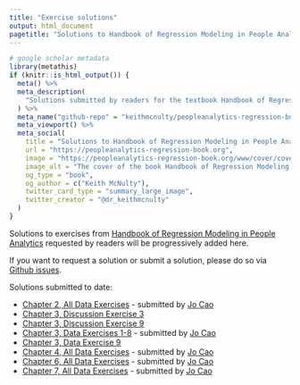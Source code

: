 ```yaml
---
title: "Exercise solutions"
output: html_document
pagetitle: "Solutions to Handbook of Regression Modeling in People Analytics by Keith McNulty"
---
```


```r
# google scholar metadata
library(metathis)
if (knitr::is_html_output()) {
  meta() %>%
  meta_description(
    "Solutions submitted by readers for the textbook Handbook of Regression Modeling in People Analytics by Keith McNulty"
  ) %>% 
  meta_name("github-repo" = "keithmcnulty/peopleanalytics-regression-book") %>% 
  meta_viewport() %>% 
  meta_social(
    title = "Solutions to Handbook of Regression Modeling in People Analytics by Keith McNulty",
    url = "https://peopleanalytics-regression-book.org",
    image = "https://peopleanalytics-regression-book.org/www/cover/coverpage-og.png",
    image_alt = "The cover of the book Handbook of Regression Modeling in People Analytics",
    og_type = "book",
    og_author = c("Keith McNulty"),
    twitter_card_type = "summary_large_image",
    twitter_creator = "@dr_keithmcnulty"
  )
}
```

Solutions to exercises from [Handbook of Regression Modeling in People Analytics](https://peopleanalytics-regression-book.org) requested by readers will be progressively added here.

If you want to request a solution or submit a solution, please do so via [Github issues](https://github.com/keithmcnulty/peopleanalytics-regression-book/issues).

Solutions submitted to date:

* [Chapter 2, All Data Exercises](https://github.com/keithmcnulty/peopleanalytics-regression-book/files/7964735/Chapter.2.pdf) - submitted by [Jo Cao](https://www.linkedin.com/in/joanne-cao/)
* [Chapter 3, Discussion Exercise 3](c3_de3.html)
* [Chapter 3, Discussion Exercise 9](c3_de9.html)
* [Chapter 3, Data Exercises 1-8](https://github.com/keithmcnulty/peopleanalytics-regression-book/files/8018815/Chapter.3.1-8.pdf) - submitted by [Jo Cao](https://www.linkedin.com/in/joanne-cao/)
* [Chapter 3, Data Exercise 9](c3_e9.html)
* [Chapter 4, All Data Exercises](https://github.com/keithmcnulty/peopleanalytics-regression-book/files/8056540/Chapter.4.pdf) - submitted by [Jo Cao](https://www.linkedin.com/in/joanne-cao/)
* [Chapter 6, All Data Exercises](https://github.com/keithmcnulty/peopleanalytics-regression-book/files/8354545/Chapter.6.pdf) - submitted by [Jo Cao](https://www.linkedin.com/in/joanne-cao/)
* [Chapter 7, All Data Exercises](https://github.com/keithmcnulty/peopleanalytics-regression-book/files/8459862/Chapter.7.pdf) - submitted by [Jo Cao](https://www.linkedin.com/in/joanne-cao/)


